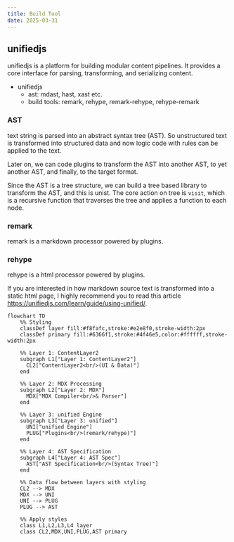 ```yaml
---
title: Build Tool
date: 2025-03-31
---
```


## unifiedjs

unifiedjs is a platform for building modular content pipelines.
It provides a core interface for parsing, transforming, and serializing content.

- unifiedjs
  - ast: mdast, hast, xast etc.
  - build tools: remark, rehype, remark-rehype, rehype-remark

### AST

text string is parsed into an abstract syntax tree (AST). So unstructured text is transformed into structured data and now logic code with rules can be applied to the text.

Later on, we can code plugins to transform the AST into another AST, to yet another AST, and finally, to the target format.

Since the AST is a tree structure, we can build a tree based library to transform the AST, and this is unist.
The core action on tree is `visit`, which is a recursive function that traverses the tree and applies a function to each node.

### remark

remark is a markdown processor powered by plugins.

### rehype

rehype is a html processor powered by plugins.

If you are interested in how markdown source text is transformed into a static html page, I highly recommend you to read this article https://unifiedjs.com/learn/guide/using-unified/.

```mermaid
flowchart TD
    %% Styling
    classDef layer fill:#f8fafc,stroke:#e2e8f0,stroke-width:2px
    classDef primary fill:#6366f1,stroke:#4f46e5,color:#ffffff,stroke-width:2px

    %% Layer 1: ContentLayer2
    subgraph L1["Layer 1: ContentLayer2"]
      CL2["ContentLayer2<br/>(UI & Data)"]
    end

    %% Layer 2: MDX Processing
    subgraph L2["Layer 2: MDX"]
      MDX["MDX Compiler<br/>& Parser"]
    end

    %% Layer 3: unified Engine
    subgraph L3["Layer 3: unified"]
      UNI["unified Engine"]
      PLUG["Plugins<br/>(remark/rehype)"]
    end

    %% Layer 4: AST Specification
    subgraph L4["Layer 4: AST Spec"]
      AST["AST Specification<br/>(Syntax Tree)"]
    end

    %% Data flow between layers with styling
    CL2 --> MDX
    MDX --> UNI
    UNI --> PLUG
    PLUG --> AST

    %% Apply styles
    class L1,L2,L3,L4 layer
    class CL2,MDX,UNI,PLUG,AST primary
```
